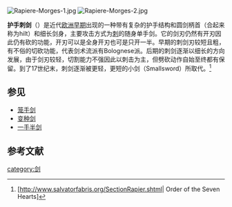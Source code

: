 {{request translation|en}}
[[Image:Rapiere-Morges-1.jpg|thumb]]
[[Image:Rapiere-Morges-2.jpg|thumb]]

'''护手刺剑'''（{{lang-en|rapier}}）是近代[[欧洲历史|欧洲早期]]出现的一种带有复杂的护手结构和圆剑柄首（合起来称为hilt）和细长剑身，主要攻击方式为[[刺|刺]]的随身单手剑。它的剑刃仍然有开刃因此仍有砍的功能，开刃可以是全身开刃也可是只开一半。早期的刺剑刃较短且粗，有不俗的切砍功能，代表剑术流派有Bolognese派。后期的刺剑逐渐以细长的方向发展，由于剑刃较轻，切割能力不强因此以刺击为主，但劈砍动作自始至终都有保留。到了17世纪末，刺剑逐渐被更轻，更短的小剑（Smallsword）所取代。<ref>[http://www.salvatorfabris.org/SectionRapier.shtml| Order of the Seven Hearts]{{Dead link|date=2018年9月 |bot=InternetArchiveBot |fix-attempted=yes }}</ref>

==参见==
*[[笼手剑|笼手剑]]
*[[变种剑|变种剑]]
*[[一手半剑|一手半剑]]

==参考文献==
{{reflist}}

[[category:剑|category:剑]]